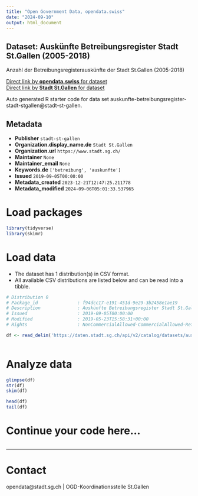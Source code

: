 ```yaml
---
title: "Open Government Data, opendata.swiss"
date: "2024-09-10"
output: html_document
---
```


## Dataset: Auskünfte Betreibungsregister Stadt St.Gallen (2005-2018)

Anzahl der Betreibungsregisterauskünfte der Stadt St.Gallen (2005-2018)

[Direct link by **opendata.swiss** for dataset](https://opendata.swiss/de/dataset/auskunfte-betreibungsregister-stadt-st-gallen-2005-2018)<br>
[Direct link by **Stadt St.Gallen** for dataset](https://daten.stadt.sg.ch/explore/dataset/auskunfte-betreibungsregister-stadt-stgallen/)

Auto generated R starter code for data set auskunfte-betreibungsregister-stadt-stgallen@stadt-st-gallen.

## Metadata

- **Publisher** `stadt-st-gallen`
- **Organization.display_name.de** `Stadt St.Gallen`
- **Organization.url** `https://www.stadt.sg.ch/`
- **Maintainer** `None`
- **Maintainer_email** `None`
- **Keywords.de** `['betreibung', 'auskunfte']`
- **Issued** `2019-09-05T00:00:00`
- **Metadata_created** `2023-12-21T12:47:25.211778`
- **Metadata_modified** `2024-09-06T05:01:33.537965`


# Load packages

```r

library(tidyverse)
library(skimr)

```

# Load data

-   The dataset has 1 distribution(s) in CSV format.
-   All available CSV distributions are listed below and can be read into a tibble.

```r

# Distribution 0
# Package_id               : f94dcc17-e191-451d-9e29-3b2458e1ae19
# Description              : Auskünfte Betreibungsregister Stadt St.Gallen (2005-2018) (csv)
# Issued                   : 2019-09-05T00:00:00
# Modified                 : 2019-05-23T15:58:31+00:00
# Rights                   : NonCommercialAllowed-CommercialAllowed-ReferenceRequired

df <- read_delim('https://daten.stadt.sg.ch/api/v2/catalog/datasets/auskunfte-betreibungsregister-stadt-stgallen/exports/csv?use_labels=true')



```

# Analyze data

```r

glimpse(df)
str(df)
skim(df)

head(df)
tail(df)

```

# Continue your code here...

```r

```

------------------------------------------------------------------------

# Contact

opendata@stadt.sg.ch | OGD-Koordinationsstelle St.Gallen
